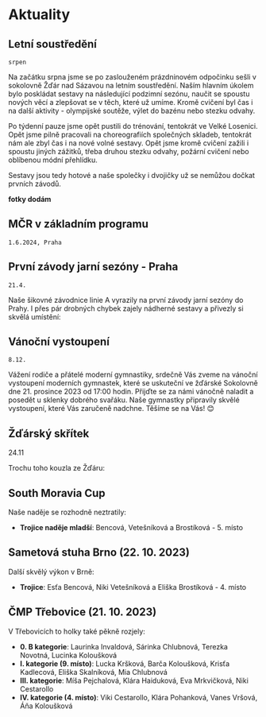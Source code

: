 
<script>
</script>

# Aktuality

## Letní soustředění

`srpen`

Na začátku srpna jsme se po zaslouženém prázdninovém odpočinku sešli v sokolovně Žďár nad Sázavou na letním soustředění. Naším hlavním úkolem bylo poskládat sestavy na následující podzimní sezónu, naučit se spoustu nových věcí a zlepšovat se v těch, které už umíme. Kromě cvičení byl čas i na další aktivity - olympijské soutěže, výlet do bazénu nebo stezku odvahy.

Po týdenní pauze jsme opět pustili do trénování, tentokrát ve Velké Losenici. Opět jsme pilně pracovali na choreografiích společných skladeb, tentokrát nám ale zbyl čas i na nové volné sestavy. Opět jsme kromě cvičení zažili i spoustu jiných zážitků, třeba druhou stezku odvahy, požární cvičení nebo oblíbenou módní přehlídku.

Sestavy jsou tedy hotové a naše společky i dvojičky už se nemůžou dočkat prvních závodů.  

**fotky dodám**

## MČR v základním programu

`1.6.2024, Praha`

## První závody jarní sezóny - Praha

`21.4.`

Naše šikovné závodnice linie A vyrazily na první závody jarní sezóny do Prahy. I přes pár drobných chybek zajely nádherné sestavy a přivezly si skvělá umístění:

<div>
  <Jednotlivec jmeno="Niki_Vetešníková" misto="4" />

  <Jednotlivec jmeno="Esťa_Dokulilová" misto="5" />
</div>

## Vánoční vystoupení

`8.12.`

Vážení rodiče a přátelé moderní gymnastiky,
srdečně Vás zveme na vánoční vystoupení moderních gymnastek, které se uskuteční ve žďárské Sokolovně dne 21. prosince 2023 od 17:00 hodin.
Přijďte se za námi vánočně naladit a posedět u sklenky dobrého svařáku. Naše gymnastky připravily skvělé vystoupení, které Vás zaručeně nadchne. Těšíme se na Vás! 😊

## Žďárský skřítek

24.11

Trochu toho kouzla ze Žďáru:

<div>
  <Skupina jmena="Niki_Vetešníková, Esťa_Dokulilová, Niki_Vetešníková, Esťa_Dokulilová" misto="4" />

  <Skupina jmena="Niki_Vetešníková, Esťa_Dokulilová, Niki_Vetešníková, Esťa_Dokulilová, Niki_Vetešníková" misto="9" />

  <Skupina jmena="Niki_Vetešníková, Esťa_Dokulilová, Niki_Vetešníková, Esťa_Dokulilová, Niki_Vetešníková" misto="12" />

  <Skupina jmena="Niki_Vetešníková, Esťa_Dokulilová, Niki_Vetešníková, Esťa_Dokulilová, Niki_Vetešníková" misto="5" />

  <Skupina jmena="Niki_Vetešníková, Esťa_Dokulilová, Niki_Vetešníková, Esťa_Dokulilová, Niki_Vetešníková" misto="11" />
</div>

## South Moravia Cup

Naše naděje se rozhodně neztratily:

* **Trojice naděje mladší**: Bencová, Vetešníková a Brostíková - 5. místo

## Sametová stuha Brno (22. 10. 2023)

Další skvělý výkon v Brně:

* **Trojice**: Esťa Bencová, Niki Vetešníková a Eliška Brostíková - 4. místo

## ČMP Třebovice (21. 10. 2023)

V Třebovicích to holky také pěkně rozjely:

* **0. B kategorie**: Laurinka Invaldová, Sárinka Chlubnová, Terezka Novotná, Lucinka Koloušková
* **I. kategorie (9. místo)**: Lucka Kršková, Barča Koloušková, Krisťa Kadlecová, Eliška Skalníková, Mia Chlubnová
* **III. kategorie**: Míša Pejchalová, Klára Haiduková, Eva Mrkvičková, Niki Cestarollo
* **IV. kategorie (4. místo)**: Viki Cestarollo, Klára Pohanková, Vanes Vršová, Áňa Koloušková
